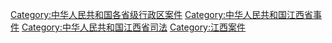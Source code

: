 [[Category:中华人民共和国各省级行政区案件|Category:中华人民共和国各省级行政区案件]]
[[Category:中华人民共和国江西省事件|Category:中华人民共和国江西省事件]]
[[Category:中华人民共和国江西省司法|Category:中华人民共和国江西省司法]]
[[Category:江西案件|Category:江西案件]]